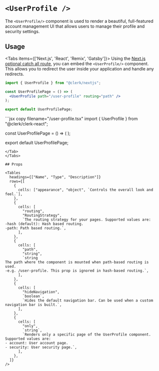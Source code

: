 
# `<UserProfile />`

<Images width={976} height={762} src="/images/ui-components/component-user_profile.svg" alt="UserProfile example"/>

The `<UserProfile/>` component is used to render a beautiful, full-featured account management UI that allows users to manage their profile and security settings. 

## Usage
<Tabs items={['Next.js', 'React', 'Remix', 'Gatsby']}>
<Tab>
Using the [Next.js optional catch all route](https://nextjs.org/docs/routing/dynamic-routes#optional-catch-all-routes), you can embed the `<UserProfile/>` component. This allows you to redirect the user inside your application and handle any redirects.

```jsx copy filename="/pages/user-profile/[[...index]].tsx"
import { UserProfile } from "@clerk/nextjs";

const UserProfilePage = () => (
  <UserProfile path="/user-profile" routing="path" />
);

export default UserProfilePage;
```
</Tab>
<Tab>
```jsx copy filename="/user-profile.tsx"
import { UserProfile } from "@clerk/clerk-react";

const UserProfilePage = () => (
  <UserProfile path="/user-profile" routing="path" />
);

export default UserProfilePage;
```
</Tab>
</Tabs>

## Props

<Tables
  headings={["Name", "Type", "Description"]}
  rows={[
    {
      cells: ["appearance", "object", `Controls the overall look and feel.`],
    },
    {
      cells: [
        "routing",
        "RoutingStrategy",
        `The routing strategy for your pages. Supported values are:
-hash (default): Hash based routing.
-path: Path based routing.`,
      ],
    },
    {
      cells: [
        "path",
        "string",
        `string
The path where the component is mounted when path-based routing is used.
-e.g. /user-profile. This prop is ignored in hash-based routing.`,
      ],
    },
    {
      cells: [
        "hideNavigation",
        `boolean`,
        `Hides the default navigation bar. Can be used when a custom navigation bar is built.`,
      ],
    },
    {
      cells: [
        "only",
        `string`,
        `Renders only a specific page of the UserProfile component. Supported values are:
- account: User account page.
- security: User security page.`,
      ],
    },
  ]}
/>